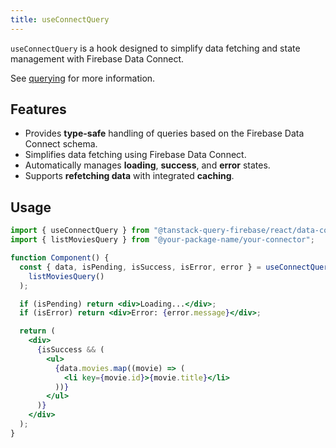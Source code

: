 ```yaml
---
title: useConnectQuery
---
```


`useConnectQuery` is a hook designed to simplify data fetching and state management with Firebase Data Connect.

See [querying](/react/data-connect/querying) for more information.

## Features

- Provides <b>type-safe</b> handling of queries based on the Firebase Data Connect schema.
- Simplifies data fetching using Firebase Data Connect.
- Automatically manages <b>loading</b>, <b>success</b>, and <b>error</b> states.
- Supports <b>refetching data</b> with integrated <b>caching</b>.

## Usage

```jsx
import { useConnectQuery } from "@tanstack-query-firebase/react/data-connect";
import { listMoviesQuery } from "@your-package-name/your-connector";

function Component() {
  const { data, isPending, isSuccess, isError, error } = useConnectQuery(
    listMoviesQuery()
  );

  if (isPending) return <div>Loading...</div>;
  if (isError) return <div>Error: {error.message}</div>;

  return (
    <div>
      {isSuccess && (
        <ul>
          {data.movies.map((movie) => (
            <li key={movie.id}>{movie.title}</li>
          ))}
        </ul>
      )}
    </div>
  );
}
```
